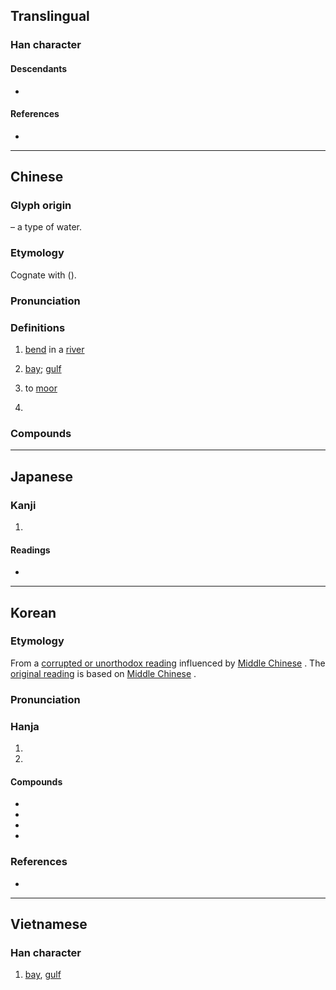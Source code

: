 {{also|湾}}
{{character info}}
==Translingual==
{{stroke order|strokes=25}}

===Han character===
{{Han char|rn=85|rad=水|as=22|sn=25|four=32127|canj=EVFN|ids=⿰氵彎}}

====Descendants====
* {{l|mul|湾}}

====References====
* {{Han ref|kx=0664.100|dkj=18823|dj=1072.340|hdz=31798.090|uh=7063|ud=28771|bh=C657|bd=50775}}

----

==Chinese==
{{zh-forms|s=湾}}
{{zh-wp}}

===Glyph origin===
{{Han etym}}
{{Han compound|水|alt1=氵|t1=water|彎|ls=psc|c1=s|c2=p}} – a type of water.

===Etymology===
Cognate with {{och-l|彎|bend; curve}} ({{zh-ref|Wang, 1982}}).

===Pronunciation===
{{zh-pron
|m=wān
|m-s=wan1
|dg=ван1
|c=waan1,waan4
|c_note=waan4 - used in some place names
|c-t=van1,van3
|c-t_note=van3 - used in some place names
|g=uan1
|h=pfs=vân;gd=van1
|j=van1
|mb=ṳíng
|md=uăng
|mn=oan/oân
|mn_note=oân - used in some place names (e.g. {{zh-l|*臺灣}})
|mn-t=uêng1/uang1
|mn-t_note=uêng1 - Chaozhou; uang1 - Shantou
|w=1ue
|x=uan1
|mc=y
|oc=y
|cat=n,v,pn
}}

===Definitions===
{{zh-hanzi}}

# {{lb|zh|geography}} [[bend]] in a [[river]]
# {{lb|zh|geography}} [[bay]]; [[gulf]]
# {{lb|zh|regional|nautical}} to [[moor]]
# {{surname|zh}}

===Compounds===
{{zh-der|臺灣/台灣/台湾|排灣|港灣|海灣|一灣子|亞丁灣|大連灣|峽灣|席特拉灣|幾內亞灣|廣州灣|廣東灣|排灣族|料羅灣|暹羅灣|杭州灣|東京灣|波斯灣|灣洄|灣流|灣澴|灣轉|白沙灣|百家灣|肥沃月灣|膠州灣|谷灣|轉灣抹角|遼東灣|金蘭灣|墨西哥灣|張灣|灣潭|樓子灣|東灣|芝麻灣|瞿家灣|老灣|張家灣|上車灣|北灣|後頭灣|韓灣|馬灣|盧灣|鄒灣|鄭灣|廖灣|過渡灣|趙灣|琚灣|孔灣|江灣|肖灣|黃灣|前灣|付家灣|西李灣|程灣|旗杆灣|李灣|覃灣|吳灣|灣灣|窯灣|潘家灣|玫瑰灣|吳家灣|都鎮灣|譚家灣|松樹灣|田灣|溪丘灣|鞏家灣|楊溪灣|周家灣|施家灣|彭家灣|岩灣|龍灣|寶塔灣|韓家灣|朱灣|楊柳灣|三灣|灣井|黨城灣|鹽池灣|芬蘭灣|金角灣|大亞灣}}

----

==Japanese==
{{ja-kanji forms|湾|灣}}

===Kanji===
{{ja-kanji|grade=|rs=水22|shin=湾}}

# {{ja-kyu sp|湾}}

====Readings====
* {{ja-readings|on=わん|kun=いりこむ}}

----

==Korean==

===Etymology===
From a [[속음|corrupted or unorthodox reading]] influenced by [[Middle Chinese]] {{ltc-l|蠻}}. The [[본음|original reading]] is {{ko-l|완}} based on [[Middle Chinese]] {{ltc-l|灣}}.

{{collapse|
* {{hanja-dongguk|ᅙᅪᆫ|qwan}}
|Historical readings
|bg=#FFFFFF}}

===Pronunciation===
{{ko-hanja-pron|만}}

===Hanja===
{{ko-hanja-search}}
{{ko-hanja|물굽이|만}}

# {{hanja form of|만|{{lb|ko|geography}} [[bay]]; [[gulf]]}}
# {{hanja form of|만|{{lb|ko|geography}} [[bend]] in a [[river]]}}

====Compounds====
{{der-top|Compounds}}
* {{ko-l|만류|灣流}}
* {{ko-l|^대만|[[Taiwan]]|臺灣}}
* {{ko-l|항만|[[natural]] [[harbor]]; [[bay]] serving as a harbor|港灣}}
* {{ko-l|^진주만|[[Pearl Harbor]]|眞珠灣}}
{{der-bottom}}

===References===
* {{R:hanjadoc|6635}}

----

==Vietnamese==

===Han character===
{{vi-readings|reading=loan, loáng, loãng, vịnh|rs=水22}}

# [[bay]], [[gulf]]